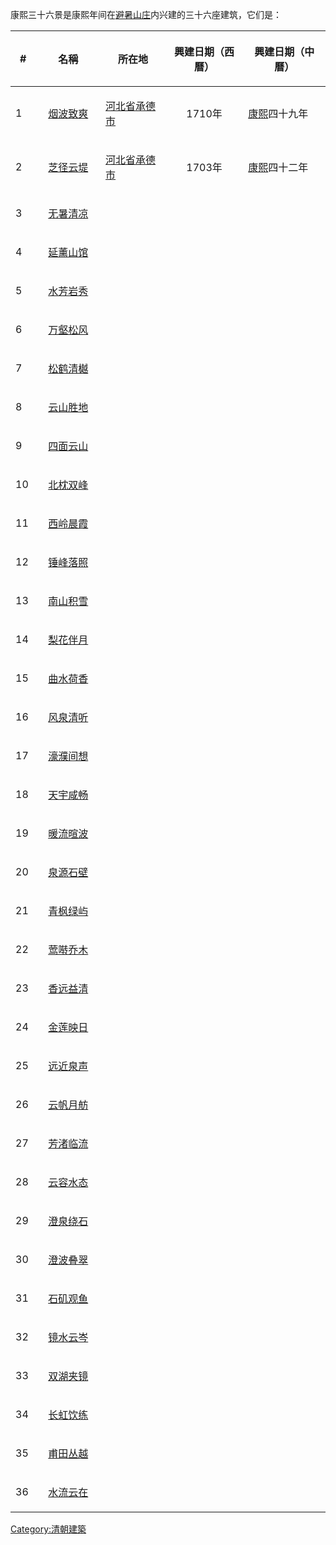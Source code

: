 康熙三十六景是康熙年间在[[避暑山庄|避暑山庄]]内兴建的三十六座建筑，它们是：

{| class="wikitable"
!width="25"|#||width="100"|名稱||width="100"|所在地||width="120"|興建日期（西曆）||width="130"|興建日期（中曆）
|-
|1||align ="center"|[[烟波致爽|烟波致爽]]||[[河北省|河北省]][[承德市|承德市]]||align ="center"|1710年||[[康熙|康熙]]四十九年
|-
|2||align ="center"|[[芝径云堤|芝径云堤]]||[[河北省|河北省]][[承德市|承德市]]||align ="center"|1703年||[[康熙|康熙]]四十二年
|-
|3||align ="center"|[[无暑清凉|无暑清凉]]||||align ="center"| ||
|-
|4||align ="center"|[[延薰山馆|延薰山馆]]||||align ="center"| ||
|-
|5||align ="center"|[[水芳岩秀|水芳岩秀]]||||align ="center"| ||
|-
|6||align ="center"|[[万壑松风|万壑松风]]||||align ="center"| ||
|-
|7||align ="center"|[[松鹤清樾|松鹤清樾]]||||align ="center"| ||
|-
|8||align ="center"|[[云山胜地|云山胜地]]||||align ="center"| ||
|-
|9||align ="center"|[[四面云山|四面云山]]||||align ="center"| ||
|-
|10||align ="center"|[[北枕双峰|北枕双峰]]||||align ="center"| ||
|-
|11||align ="center"|[[西岭晨霞|西岭晨霞]]||||align ="center"| ||
|-
|12||align ="center"|[[锤峰落照|锤峰落照]]||||align ="center"| ||
|-
|13||align ="center"|[[南山积雪|南山积雪]]||||align ="center"| ||
|-
|14||align ="center"|[[梨花伴月|梨花伴月]]||||align ="center"| ||
|-
|15||align ="center"|[[曲水荷香|曲水荷香]]||||align ="center"| ||
|-
|16||align ="center"|[[风泉清听|风泉清听]]||||align ="center"| ||
|-
|17||align ="center"|[[濠濮间想|濠濮间想]]||||align ="center"| ||
|-
|18||align ="center"|[[天宇咸畅|天宇咸畅]]||||align ="center"| ||
|-
|19||align ="center"|[[暖流暄波|暖流暄波]]||||align ="center"| ||
|-
|20||align ="center"|[[泉源石壁|泉源石壁]]||||align ="center"| ||
|-
|21||align ="center"|[[青枫绿屿|青枫绿屿]]||||align ="center"| ||
|-
|22||align ="center"|[[莺啭乔木|莺啭乔木]]||||align ="center"| ||
|-
|23||align ="center"|[[香远益清|香远益清]]||||align ="center"| ||
|-
|24||align ="center"|[[金莲映日|金莲映日]]||||align ="center"| ||
|-
|25||align ="center"|[[远近泉声|远近泉声]]||||align ="center"| ||
|-
|26||align ="center"|[[云帆月舫|云帆月舫]]||||align ="center"| ||
|-
|27||align ="center"|[[芳渚临流|芳渚临流]]||||align ="center"| ||
|-
|28||align ="center"|[[云容水态|云容水态]]||||align ="center"| ||
|-
|29||align ="center"|[[澄泉绕石|澄泉绕石]]||||align ="center"| ||
|-
|30||align ="center"|[[澄波叠翠|澄波叠翠]]||||align ="center"| ||
|-
|31||align ="center"|[[石矶观鱼|石矶观鱼]]||||align ="center"| ||
|-
|32||align ="center"|[[镜水云岑|镜水云岑]]||||align ="center"| ||
|-
|33||align ="center"|[[双湖夹镜|双湖夹镜]]||||align ="center"| ||
|-
|34||align ="center"|[[长虹饮练|长虹饮练]]||||align ="center"| ||
|-
|35||align ="center"|[[甫田丛越|甫田丛越]]||||align ="center"| ||
|-
|36||align ="center"|[[水流云在|水流云在]]||||align ="center"| ||
|}

[[Category:清朝建築|Category:清朝建築]]